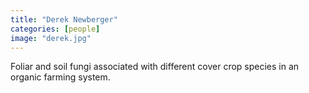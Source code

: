 ```yaml
---
title: "Derek Newberger"
categories: [people]
image: "derek.jpg"
---
```


Foliar and soil fungi associated with different cover crop species in an organic farming system. 
